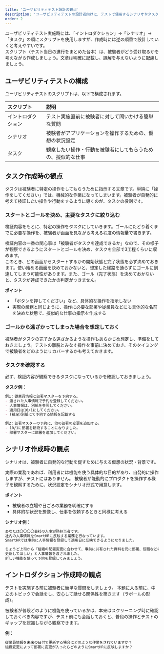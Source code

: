 ```yaml
---
title: 'ユーザビリティテスト設計の観点'
description: 'ユーザビリティテストの設計者向けに、テストで使用するシナリオやタスクの作成時の観点をまとめました。'
order: 2
---
```


ユーザビリティテスト実施時には、「イントロダクション」→「シナリオ」→「タスク」の順にスクリプトを使用しますが、作成時には逆の順番で設計していくと考えやすいです。  
スクリプト（テスト当日の進行をまとめた台本）は、被験者がどう受け取るかを考えながら作成しましょう。文章は明確に記載し、誤解を与えないように配慮しましょう。

## ユーザビリティテストの構成
ユーザビリティテストのスクリプトは、以下で構成されます。

| スクリプト | 説明 |
| :--- | :--- |
| イントロダクション | テスト実施直前に被験者に対して問いかける簡単な質問 |
| シナリオ | 被験者がアプリケーションを操作するための、仮想の状況設定 |
| タスク | 観察したい操作・行動を被験者にしてもらうための、擬似的な仕事 |


## タスク作成時の観点
タスクは被験者に特定の操作をしてもらうために指示する文章です。単純に「操作をしてください」では、機械的な作業になってしまいます。被験者が自発的に考えて検証したい操作や行動をするように導くのが、タスクの役割です。

### スタートとゴールを決め、主要なタスクに絞り込む

検証内容をもとに、特定の操作をタスクにしていきます。ゴールにたどり着くまでに必要な操作を、被験者が画面を見ながら考える程度の情報量で書きます。

検証内容の一番の関心事は「被験者がタスクを達成できるか」なので、その様子が観察できるようにスタートとゴールを決め、タスクを全部で3工程くらいに収めます。  
このとき、どの画面からスタートするかの開始状態と完了状態を必ず決めておきます。使い始める画面を決めておかないと、想定した経路を通らずにゴールに到達してしまう可能性があります。また、ゴール（完了状態）を決めておかないと、タスクが達成できたかの判定がつきません。

**ポイント**
- 「ボタンを押してください」など、具体的な操作を指示しない
- 実際の業務と同じように、操作に必要な部署や従業員などにも具体的な名前を決めた状態で、擬似的な仕事の指示を作成する

### ゴールから遠ざかってしまった場合を想定しておく
被験者がタスクの完了から遠ざかるような操作もあらかじめ想定し、準備をしておきましょう。テストの離脱とみなす操作を事前に決めておき、そのタイミングで被験者をどのようにリカバーするかも考えておきます。

### タスクを確認する
必ず、検証内容が観察できるタスクになっているかを確認しておきましょう。

**タスク例：**  
```markdown
例1：従業員情報と部署マスターを予約する。  
- 渡された人事情報で予約を登録してください。
- 人事情報は、別紙を参照してください。
- 適用日は10/1にしてください。
- (補足)別紙にて予約する情報を記載する

例2：部署マスターの予約に、他の部署の変更を追加する。  
- 10/1に部署を新設することになりました。
- 部署マスターに部署を追加してください。
```

## シナリオ作成時の観点
シナリオは、被験者に自発的な行動を促すために与える仮想の状況・背景です。

実際の業務であれば、利用者には機能を使う具体的な目的があり、自発的に操作しますが、テストにはありません。
被験者が能動的にプロダクトを操作する様子を観察するために、状況設定をシナリオ形式で用意します。

**ポイント**
- 被験者の立場や日ごろの業務を明確にする
- 具体的な状況を想像し、仕事を依頼するときと同様に考える

**シナリオ例：**
```markdown
あなたは〇〇〇〇会社の人事労務担当者です。  
社内の人事情報をSmartHRに反映する業務を行なっています。  
SmartHRでは事前に人事情報を登録して適用日に反映できるようになりました。

ちょうど上司から「組織の配置変更に合わせて、事前に共有された資料を元に部署、役職などの従業員情報を
更新してほしい」と人事情報を渡されました。  
新しい機能を使って予約を登録してみましょう。
```

## イントロダクション作成時の観点
テストを実施する前に被験者に簡単な質問をしましょう。
本題に入る前に、中立のトピックで会話をし、安心して話せる関係性を築きます（ラポールの形成）。
  
被験者が普段どのように機能を使っているかは、本来はスクリーニング時に確認しておくべき内容ですが、テスト前にも会話しておくと、普段の操作とテストのギャップを認識しながら観察できます。

**例：**  
```markdown
従業員情報を未来の日付で更新する場合にどのような作業をされていますか？  
組織変更によって部署に変更が入ったらどのようにSmartHRに反映しますか？
```
